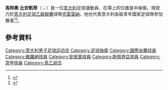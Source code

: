 {{expand|time=2015-05-18T09:58:27+00:00}}
{{primarysources|time=2015-05-18T09:58:27+00:00}}
{{Infobox football biography
| name           = Matteo Bianchetti
| image          =
| fullname       = 
| birth_date     = {{birth date and age|1993|3|17|df=y}}
| birth_place    = [[意大利|意大利]][[科莫|科莫]]
| height         = {{Height|m=1.89}}
| position       = 後衛
| currentclub    = [[克雷莫納體育會|克雷莫納]]
| clubnumber     = 15
| youthyears1    =           
| youthclubs1    = Libertas SanBartolomeo<ref name=lariosport>{{cite web|url=http://www.lariosport.it/default.aspx?IDNEWS=4275|title=Under 21, stasera la finale dell'Europeo contro la Spagna: in campo il comasco Matteo Bianchetti|date=18 June 2013|accessdate=18 June 2015|publisher=lariosport|language=Italian}}</ref>
| youthyears2    = –2005          
| youthclubs2    = [[科莫足球俱乐部|科木]]<ref name=lariosport/>
| youthyears3    = 2005–2007 
| youthclubs3    = Corsico
| youthyears4    = 2007–2013 
| youthclubs4    = [[国际米兰足球俱乐部|國際米蘭]]
| youthyears5    = 2010–2011 
| youthclubs5    = → [[瓦雷泽足球俱乐部|華雷斯]] (外借)
| years1         = 2012–2013
| clubs1         = [[国际米兰足球俱乐部|國際米蘭]] 
| caps1          = 0  
| goals1         = 0 
| years2         = 2013–2019
| clubs2         = [[維羅納足球俱樂部|維羅納]] 
| caps2          = 89
| goals2         = 2
| years3         = 2014     
| clubs3         = → [[斯佩齊亞足球俱樂部|史柏斯亞]] (外借)
| caps3          = 10
| goals3         = 0
| years4         = 2014–2015
| clubs4         = → [[恩波利足球俱乐部|安玻里]] (外借)
| caps4          = 1
| goals4         = 0 
| years5         = 2015
| clubs5         = → [[斯佩齊亞足球俱樂部|史柏斯亞]] (外借)
| caps5          = 13
| goals5         = 0 
| years6         = 2019–
| clubs6         = [[克雷莫納體育會|克雷莫納]] 
| caps6          = 93
| goals6         = 1
| nationalyears1 = 2011
| nationalteam1  = 意大利U18
| nationalcaps1  = 5
| nationalgoals1 = 0
| nationalyears2 = 2011–2012
| nationalteam2  = 意大利U19
| nationalcaps2  = 7
| nationalgoals2 = 0
| nationalyears3 = 2012
| nationalteam3  = 意大利U20<ref>{{Cite web|url=http://www.tuttonazionali.com/?action=read&idnotizia=4501|title=12° Torneo "Quattro Nazioni" 2012 - 1a Giornata - Svizzera U20 vs Italia U20 0-2 (53' Improta, 90+1' Beretta)}}</ref>
| nationalcaps3  = 1
| nationalgoals3 = 0
| nationalyears4 = 2013–2015
| nationalteam4  = [[義大利21歲以下國家足球隊|意大利U21]]
| nationalcaps4  = 21
| nationalgoals4 = 0
| club-update    = 17:46, 2 April 2022 (UTC)
| ntupdate       = 18 June 2015
}}

'''馬特奧·比安凱蒂'''（{{lang-it|Matteo Bianchetti}}；{{bd|1993年|3月17日}}）是一位[[意大利|意大利]]足球運動員，在場上的位置是中後衛。現效力於[[意大利足球乙級聯賽|意大利足球乙級聯賽]]球隊[[克雷莫納體育會|克雷莫納]]。他也代表意大利各級青年國家足球隊參加賽事<ref>{{Cite web |url=http://www.tuttonazionali.com/?action=read&idnotizia=5335 |title=存档副本 |access-date=2015-05-18 |archive-date=2013-04-05 |archive-url=https://web.archive.org/web/20130405205643/http://www.tuttonazionali.com/?action=read&idnotizia=5335 |dead-url=no }}</ref><ref>{{Cite web |url=http://www.tuttonazionali.com/?action=read&idnotizia=5336 |title=存档副本 |access-date=2015-05-18 |archive-date=2013-04-05 |archive-url=https://web.archive.org/web/20130405205053/http://www.tuttonazionali.com/?action=read&idnotizia=5336 |dead-url=no }}</ref>。

== 參考資料 ==
{{reflist}}

{{克雷莫納球員名單}}

{{DEFAULTSORT:Bianchetti, Matteo}}
[[Category:意大利男子足球运动员|Category:意大利男子足球运动员]]
[[Category:足球後衛|Category:足球後衛]]
[[Category:國際米蘭球員|Category:國際米蘭球員]]
[[Category:維羅納球員|Category:維羅納球員]]
[[Category:安玻里球員|Category:安玻里球員]]
[[Category:斯佩齊亞球員|Category:斯佩齊亞球員]]
[[Category:意甲球員|Category:意甲球員]]
[[Category:意乙球员|Category:意乙球员]]